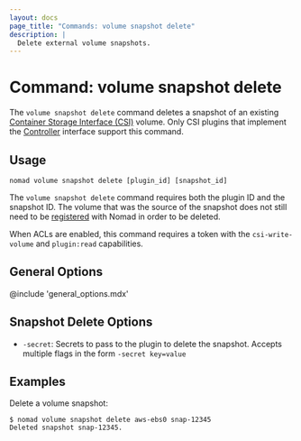 ```yaml
---
layout: docs
page_title: "Commands: volume snapshot delete"
description: |
  Delete external volume snapshots.
---
```


# Command: volume snapshot delete

The `volume snapshot delete` command deletes a snapshot of an existing
[Container Storage Interface (CSI)][csi] volume. Only CSI plugins that
implement the [Controller][csi_plugins_internals] interface support this
command.

## Usage

```plaintext
nomad volume snapshot delete [plugin_id] [snapshot_id]
```

The `volume snapshot delete` command requires both the plugin ID and the
snapshot ID. The volume that was the source of the snapshot does not still
need to be [registered] with Nomad in order to be deleted.

When ACLs are enabled, this command requires a token with the `csi-write-
volume` and `plugin:read` capabilities.

## General Options

@include 'general_options.mdx'

## Snapshot Delete Options

- `-secret`: Secrets to pass to the plugin to delete the
  snapshot. Accepts multiple flags in the form `-secret key=value`

## Examples

Delete a volume snapshot:

```shell-session
$ nomad volume snapshot delete aws-ebs0 snap-12345
Deleted snapshot snap-12345.
```

[csi]: https://github.com/container-storage-interface/spec
[csi_plugin]: /docs/job-specification/csi_plugin
[registered]: /docs/commands/volume/register
[csi_plugins_internals]: /docs/internals/plugins/csi#csi-plugins
